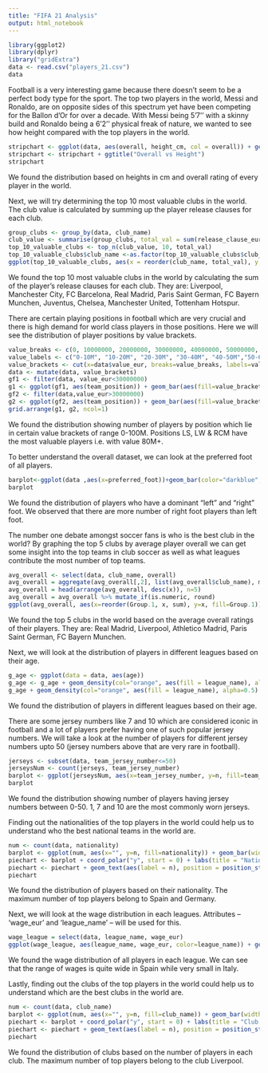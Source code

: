 ```yaml
---
title: "FIFA 21 Analysis"
output: html_notebook
---
```

```r
library(ggplot2)
library(dplyr)
library("gridExtra")
data <- read.csv("players_21.csv")
data
```
Football is a very interesting game because there doesn’t seem to be a perfect body type for the sport. The top two players in the world, Messi and Ronaldo, are on opposite sides of this spectrum yet have been competing for the Ballon d’Or for over a decade. With Messi being 5’7’’ with a skinny build and Ronaldo being a 6’2’’ physical freak of nature, we wanted to see how height compared with the top players in the world.
```r
stripchart <- ggplot(data, aes(overall, height_cm, col = overall)) + geom_point(size = 5)
stripchart <- stripchart + ggtitle("Overall vs Height")
stripchart
```
We found the distribution based on heights in cm and overall rating of every player in the world.

Next, we will try determining the top 10 most valuable clubs in the world. The club value is calculated by summing up the player release clauses for each club.
```r
group_clubs <- group_by(data, club_name)
club_value <- summarise(group_clubs, total_val = sum(release_clause_eur))
top_10_valuable_clubs <- top_n(club_value, 10, total_val)
top_10_valuable_clubs$club_name <-as.factor(top_10_valuable_clubs$club_name)
ggplot(top_10_valuable_clubs, aes(x = reorder(club_name, total_val), y = total_val)) + labs(x = "Club") + geom_bar(stat = "identity", aes(fill=total_val)) + coord_flip() + ggtitle("Top 10 valuable clubs")
```
We found the top 10 most valuable clubs in the world by calculating the sum of the player’s release clauses for each club.
They are: Liverpool, Manchester City, FC Barcelona, Real Madrid, Paris Saint German, FC Bayern Munchen, Juventus, Chelsea, Manchester United, Tottenham Hotspur.

There are certain playing positions in football which are very crucial and there is high demand for world class players in those positions. Here we will see the distribution of player positions by value brackets.
```r
value_breaks <- c(0, 10000000, 20000000, 30000000, 40000000, 50000000, 60000000, 70000000, 80000000, 90000000, 100000000, Inf)
value_labels <- c("0-10M", "10-20M", "20-30M", "30-40M", "40-50M","50-60M", "60-70M", "70-80M", "80-90M","90-100M","100M+")
value_brackets <- cut(x=data$value_eur, breaks=value_breaks, labels=value_labels, include.lowest = TRUE)
data <- mutate(data, value_brackets)
gf1 <- filter(data, value_eur<30000000)
g1 <- ggplot(gf1, aes(team_position)) + geom_bar(aes(fill=value_brackets)) + ggtitle("Position based on Value (0-50M)")
gf2 <- filter(data,value_eur>30000000)
g2 <- ggplot(gf2, aes(team_position)) + geom_bar(aes(fill=value_brackets)) + ggtitle("Position based on Value (50M +)")
grid.arrange(g1, g2, ncol=1)
```
We found the distribution showing number of players by position which lie in certain value brackets of range 0-100M. Positions LS, LW & RCM have the most valuable players i.e. with value 80M+.

To better understand the overall dataset, we can look at the preferred foot of all players.
```r
barplot<-ggplot(data ,aes(x=preferred_foot))+geom_bar(color="darkblue",fill="steelblue")+labs(title = "Left Foot  and Right foot players", x = "left foot vs right foot", y = "Count")
barplot
```
We found the distribution of players who have a dominant “left” and “right” foot. We observed that there are more number of right foot players than left foot.

The number one debate amongst soccer fans is who is the best club in the world? By graphing the top 5 clubs by average player overall we can get some insight into the top teams in club soccer as well as what leagues contribute the most number of top teams.
```r
avg_overall <- select(data, club_name, overall)
avg_overall = aggregate(avg_overall[,2], list(avg_overall$club_name), mean)
avg_overall = head(arrange(avg_overall, desc(x)), n=5)
avg_overall = avg_overall %>% mutate_if(is.numeric, round)
ggplot(avg_overall, aes(x=reorder(Group.1, x, sum), y=x, fill=Group.1)) + geom_bar(stat="identity") + coord_flip() + labs(title = "Top 5 Clubs by Average Player Overall", x = "", y = "Average Overall") + theme_grey() + geom_text(aes(label=x), hjust=1.0, color="black")
```
We found the top 5 clubs in the world based on the average overall ratings of their players. They are: Real Madrid, Liverpool, Athletico Madrid, Paris Saint German, FC Bayern Munchen.

Next, we will look at the distribution of players in different leagues based on their age.
```r
g_age <- ggplot(data = data, aes(age))
g_age <- g_age + geom_density(col="orange", aes(fill = league_name), alpha=0.5) + facet_grid(.~league_name) + ggtitle("Distribution based on Age and Position")
g_age + geom_density(col="orange", aes(fill = league_name), alpha=0.5) + facet_grid(.~league_name) + ggtitle("Distribution based on Age and League")
```
We found the distribution of players in different leagues based on their age.

There are some jersey numbers like 7 and 10 which are considered iconic in football and a lot of players prefer having one of such popular jersey numbers. We will take a look at the number of players for different jersey numbers upto 50 (jersey numbers above that are very rare in football).
```r
jerseys <- subset(data, team_jersey_number<=50)
jerseysNum <- count(jerseys, team_jersey_number)
barplot <- ggplot(jerseysNum, aes(x=team_jersey_number, y=n, fill=team_jersey_number)) + geom_bar(width = 0.75, stat = "identity") + labs(title = "Jersey Number Distribution", x = "Jersey Number", y = "Count")
barplot
```
We found the distribution showing number of players having jersey numbers between 0-50. 1, 7 and 10 are the most commonly worn jerseys.

Finding out the nationalities of the top players in the world could help us to understand who the best national teams in the world are.
```r
num <- count(data, nationality)
barplot <- ggplot(num, aes(x="", y=n, fill=nationality)) + geom_bar(width = 1, stat = "identity")
piechart <- barplot + coord_polar("y", start = 0) + labs(title = "Nationality Percentage") +geom_col(color = "black")
piechart <- piechart + geom_text(aes(label = n), position = position_stack(vjust = 0.5))
piechart
```
We found the distribution of players based on their nationality. The maximum number of top players belong to Spain and Germany.

Next, we will look at the wage distribution in each leagues.
Attributes – ‘wage_eur’ and ‘league_name’ – will be used for this.
```r
wage_league = select(data, league_name, wage_eur)
ggplot(wage_league, aes(league_name, wage_eur, color=league_name)) + geom_point() + coord_flip() + theme_grey() + labs(title = "Wages per League", x = "League", y = "Wage")
```
We found the wage distribution of all players in each league. We can see that the range of wages is quite wide in Spain while very small in Italy.

Lastly, finding out the clubs of the top players in the world could help us to understand which are the best clubs in the world are.
```r
num <- count(data, club_name)
barplot <- ggplot(num, aes(x="", y=n, fill=club_name)) + geom_bar(width = 1, stat = "identity")
piechart <- barplot + coord_polar("y", start = 0) + labs(title = "Club Percentage", x = "n", y = "club_name") + geom_col(color="black")
piechart <- piechart + geom_text(aes(label = n), position = position_stack(vjust = 0.5))
piechart
```
We found the distribution of clubs based on the number of players in each club. The maximum number of top players belong to the club Liverpool.